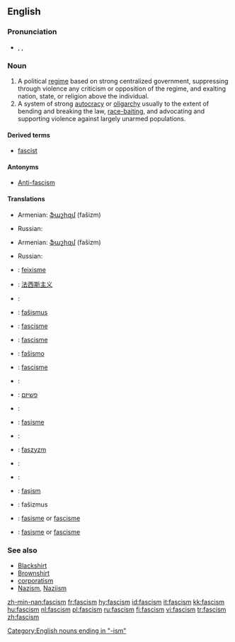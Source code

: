 {{wikipedia}}
==English==

===Pronunciation===
* {{enPR|făsh'ĭz(ə)m}}, {{IPA|/ˈfæʃɪz(ə)m/}}, {{SAMPA|/"f{SIz(@)m/}}

===Noun===
{{en-noun}}

# A political [[regime]] based on strong centralized government, suppressing through violence any criticism or opposition of the regime, and exalting nation, state, or religion above the individual.
# A system of strong [[autocracy]] or [[oligarchy]] usually to the extent of bending and breaking the law, [[race-baiting]], and advocating and supporting violence against largely unarmed populations.

====Derived terms====
*[[fascist]]

====Antonyms====
* [[Anti-fascism]]

====Translations====
{{trans-top|political regime}}
*Armenian: [[ֆաշիզմ]] (fašizm)
{{trans-mid}}
* Russian: {{t+|ru|фашизм|f|tr=fašizm|sc=Cyrl}}
{{trans-bottom}}

{{trans-top|system of strong autocracy or oligarchy}}
*Armenian: [[ֆաշիզմ]] (fašizm)
{{trans-mid}}
* Russian: {{t+|ru|фашизм|f|tr=fašizm|sc=Cyrl}}
{{trans-bottom}}
{{checktrans-top}}

*{{ttbc|Catalan}}: [[feixisme]] {{m}}
*{{ttbc|Chinese}}: [[法西斯主义]]
*{{ttbc|Croatian}}: {{t-|hr|fašizam|m}}
*{{ttbc|Czech}}: [[fašismus]] {{m}}
*{{ttbc|Danish}}: [[fascisme]] {{c}}
*{{ttbc|Dutch}}: [[fascisme]] {{n}}
*{{ttbc|Esperanto}}: [[faŝismo]]
*{{ttbc|French}}: [[fascisme]] {{m}}
*{{ttbc|German}}: {{t+|de|Faschismus|m}}
*{{ttbc|Hebrew}}: [[פשיזם]]
*{{ttbc|Icelandic}}: {{t-|is|fasismi|m}}
*{{ttbc|Indonesian}}: [[fasisme]]
*{{ttbc|Italian}}: {{t+|it|fascismo|m}}
{{trans-mid}}
*{{ttbc|Polish}}: [[faszyzm]] {{m}}
*{{ttbc|Spanish}}: {{t+|es|fascismo|m}}
*{{ttbc|Swedish}}: {{t-|sv|fascism|c}}
*{{ttbc|Turkish}}: [[faşism]]
*{{ttbc|Slovak}}: fašizmus
*{{ttbc|Norwegian (nynorsk)}}: [[fasisme]] or [[fascisme]]
*{{ttbc|Norwegian (bokmål)}}: [[fasisme]] or [[fascisme]]
{{trans-bottom}}
[[Category:English nouns ending in "-ism"]]

===See also===
<!-- which of these should really be capitalised? -->
*[[Blackshirt]]
*[[Brownshirt]]
*[[corporatism]]
*[[Nazism]], [[Naziism]]

[[zh-min-nan:fascism]]
[[fr:fascism]]
[[hy:fascism]]
[[id:fascism]]
[[it:fascism]]
[[kk:fascism]]
[[hu:fascism]]
[[nl:fascism]]
[[pl:fascism]]
[[ru:fascism]]
[[fi:fascism]]
[[vi:fascism]]
[[tr:fascism]]
[[zh:fascism]]